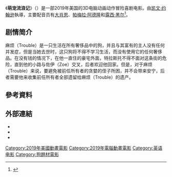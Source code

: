 {{Infobox film
| 導演 = 凯文·约翰逊
| 監製 = 約翰·H·威廉斯<br>丹妮尔·斯特林
| 編劇 = 罗布·缪尔<br>哈兰德·威廉姆斯
| 電影原名 = {{lang|en|''Trouble''}}
| 配樂 = 杰西卡·韦斯
| 產地 = {{USA}}
| 片長 = 87分鐘
| 語言 = [[英语|英语]]
| 預算 = $10,798,635<ref>{{Cite web |url=https://www.the-numbers.com/movie/Trouble-(Canada)#tab=summary |title=存档副本 |access-date=2020-10-13 |archive-date=2020-10-12 |archive-url=https://web.archive.org/web/20201012002244/https://www.the-numbers.com/movie/Trouble-(Canada)#tab=summary |dead-url=no }}</ref>
}}

《'''萌宠流浪记'''》（{{Lang-en|''Trouble''}}）是一部2019年美国的3D电脑动画动作冒险喜剧电影。由[[凯文·约翰逊_(导向器)|凯文·约翰逊]]執導，主要配音员有[[大肖恩|大肖恩]]、[[帕梅拉·阿德隆|帕梅拉·阿德隆]]和[[露西·黑尔|露西·黑尔]]<ref>{{Cite web|title=Trouble: a aventura de um cão habituado a mordomias|url=https://www.tsf.pt/programa/tsf-pais-e-filhos/trouble-a-aventura-de-um-cao-habituado-a-mordomias-11312102.html|accessdate=2020-10-12|date=2019-09-19|work=TSF Rádio Notícias|language=pt|archive-date=2020-11-23|archive-url=https://web.archive.org/web/20201123151527/https://www.tsf.pt/programa/tsf-pais-e-filhos/trouble-a-aventura-de-um-cao-habituado-a-mordomias-11312102.html|dead-url=no}}</ref>。

== 剧情简介 ==
麻烦（Trouble）是一只生活在所有奢侈品中的狗，并且与其富有的主人没有任何并发​​症，但是当她去世时，这只狗将不得不学习生活，而没有使用它的任何奢侈品。在没有钱的情况下，在他一直住的豪宅外面，特拉斯托不得不面对这条街的危险，直到他的小路与佐伊（Zoe）交叉，后者欢迎他回家。但是，对于麻烦（Trouble）来说，要避免被前任所有者的贪婪的侄子所困，并不会带来安宁，后者需要他来收集前任所有者全部遗留给麻烦（Trouble）的遗产。

== 參考資料 ==
<references />

== 外部連結 ==

* {{Imdb title|6772524}}
* {{Rotten Tomatoes|trouble_2019}}
* {{Douban|30476829}}

[[Category:2019年美國動畫電影|Category:2019年美國動畫電影]]
[[Category:2019年電腦動畫電影|Category:2019年電腦動畫電影]]
[[Category:英语电影|Category:英语电影]]
[[Category:狗題材電影|Category:狗題材電影]]